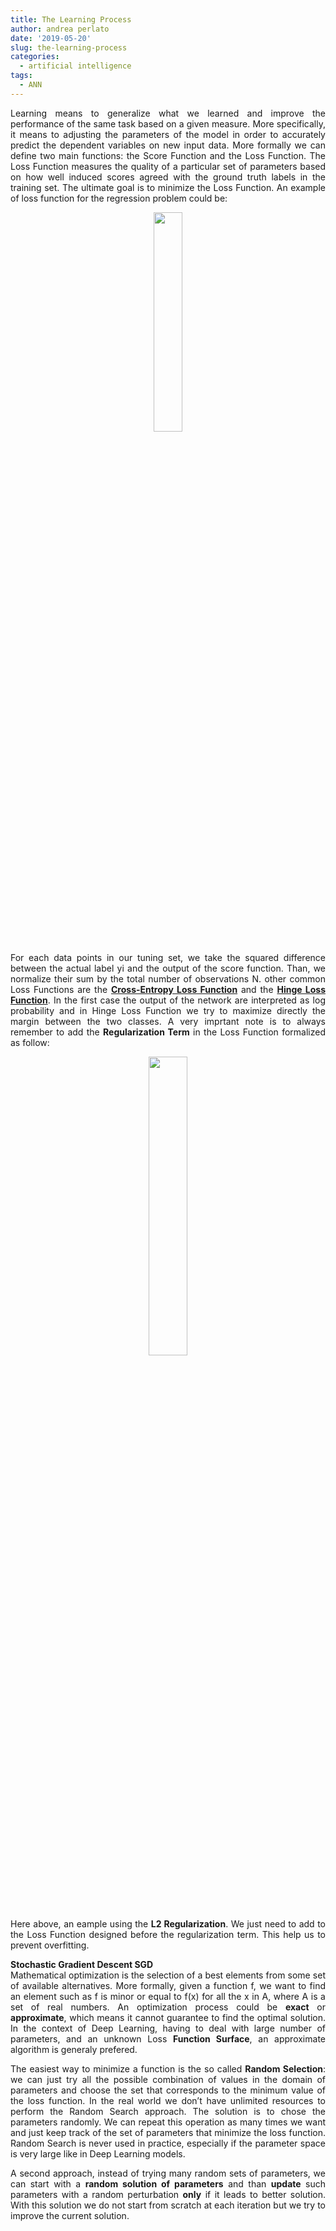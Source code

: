 ```yaml
---
title: The Learning Process
author: andrea perlato
date: '2019-05-20'
slug: the-learning-process
categories:
  - artificial intelligence
tags:
  - ANN
---
```


<style>
body {
text-align: justify}
</style>

Learning means to generalize what we learned and improve the performance of the same task based on a given measure. More specifically, it means to adjusting the parameters of the model in order to accurately predict the dependent variables on new input data. More formally we can define two main functions: the Score Function and the Loss Function. The Loss Function measures the quality of a particular set of parameters based on how well induced scores agreed with the ground truth labels in the training set. The ultimate goal is to minimize the Loss Function.
An example of loss function for the regression problem could be:

<center>
![](/img/lossfunction.png){width=30%}
</center>

For each data points in our tuning set, we take the squared difference between the actual label yi and the output of the score function. Than, we normalize their sum by the total number of observations N. other common Loss Functions are the [**Cross-Entropy Loss Function**](https://en.wikipedia.org/wiki/Cross_entropy) and the [**Hinge Loss Function**](https://en.wikipedia.org/wiki/Hinge_loss). In the first case the output of the network are interpreted as log probability and in Hinge Loss Function we try to maximize directly the margin between the two classes.
A very imprtant note is to always remember to add the **Regularization Term** in the Loss Function formalized as follow:

<center>
![](/img/regularizationai.png){width=35%}
</center>

Here above, an eample using the **L2 Regularization**. We just need to add to the Loss Function designed before the regularization term. This help us to prevent overfitting.

**Stochastic Gradient Descent SGD** </br>
Mathematical optimization is the selection of a best elements from some set of available alternatives. More formally, given a function f, we want to find an element such as f is minor or equal to f(x) for all the x in A, where A is a set of real numbers. An optimization process could be **exact** or **approximate**, which means it cannot guarantee to find the optimal solution. In the context of Deep Learning, having to deal with large number of parameters, and an unknown Loss **Function Surface**, an approximate algorithm is generaly prefered. </br>

The easiest way to minimize a function is the so called **Random Selection**: we can just try all the possible combination of values in the domain of parameters and choose the set that corresponds to the minimum value of the loss function. In the real world we don't have unlimited resources to perform the Random Search approach. The solution is to chose the parameters randomly. We can repeat this operation as many times we want and just keep track of the set of parameters that minimize the loss function. Random Search is never used in practice, especially if the parameter space is very large like in Deep Learning models. </br>

A second approach, instead of trying many random sets of parameters, we can start with a **random solution of parameters** and than **update** such parameters with a random perturbation **only** if it leads to better solution. With this solution we do not start from scratch at each iteration but we try to improve the current solution.






















